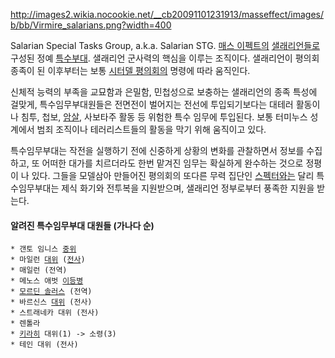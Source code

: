 http://images2.wikia.nocookie.net/__cb20091101231913/masseffect/images/b/bb/Virmire_salarians.png?width=400

Salarian Special Tasks Group, a.k.a. Salarian STG. [[매스 이펙트]]의 [[샐래리언]]들로 구성된 정예 [[특수부대]]. 샐래리언 군사력의 핵심을 이루는 조직이다. 샐래리언이 평의회 종족이 된 이후부터는 보통 [[시터델 평의회]]의 명령에 따라 움직인다. 

신체적 능력의 부족을 교묘함과 은밀함, 민첩성으로 보충하는 샐래리언의 종족 특성에 걸맞게, 특수임무부대원들은 전면전이 벌어지는 전선에 투입되기보다는 대테러 활동이나 침투, 첩보, [[암살]], 사보타주 활동 등 위험한 특수 임무에 투입된다. 보통 터미누스 성계에서 범죄 조직이나 테러리스트들의 활동을 막기 위해 움직이고 있다.

특수임무부대는 작전을 실행하기 전에 신중하게 상황의 변화를 관찰하면서 정보를 수집하고, 또 어떠한 대가를 치르더라도 한번 맡겨진 임무는 확실하게 완수하는 것으로 정평이 나 있다. 그들을 모델삼아 만들어진 평의회의 또다른 무력 집단인 [[스펙터]]와는 달리 특수임무부대는 제식 화기와 전투복을 지원받으며, 샐래리언 정부로부터 풍족한 지원을 받는다.

==== 알려진 특수임무부대 대원들 (가나다 순) ====
 * 갠토 임니스 [[중위]]
 * 마일런 [[대위]] ([[전사]])
 * 매일런 (전역)
 * 메노스 애벗 [[이등병]]
 * [[모르딘 솔러스]] (전역)
 * 바르신스 [[대위]] (전사)
 * 스트래네카 대위 (전사)
 * 렌톨라
 * [[키라히]] 대위(1) -> 소령(3)
 * 테인 대위 (전사)
